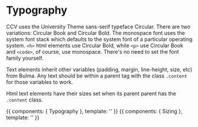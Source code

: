 
<Meta title="Style Guide/Typography"/>

# Typography

CCV uses the University Theme sans-serif typeface Circular. 
There are two variations: Circular Book and Circular Bold. The monospace font uses the system font stack
which defaults to the system font of a particular operating system.
`<h>` html elements use Circular Bold, while `<p>` use Circular Book and `<code>`, of course, use monospace.
There's no need to set the font family yourself. 


Text elements inherit other variables (padding, margin, line-height, size, etc) from Bulma. 
Any text should be within a parent tag with the class `.content` for those variables to work.


Html text elements have their sizes set when its parent parent has the
`.content` class.

<Preview>
  <Story name="Typefaces">
    {{
        components: { Typography },
        template: '<Typography />'
    }}
  </Story>
    <Story name="Size">
    {{
        components: { Sizing },
        template: '<Sizing />'
    }}
  </Story>
</Preview>